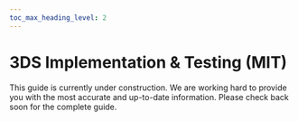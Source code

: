 ```yaml
---
toc_max_heading_level: 2
---
```



# 3DS Implementation & Testing (MIT)

<Alert type={Alerts.WARNING}>
This guide is currently under construction. We are working hard to provide you with the most accurate and up-to-date information. Please check back soon for the complete guide.
</Alert>

